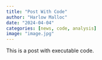 ```yaml
---
title: "Post With Code"
author: "Harlow Malloc"
date: "2024-04-04"
categories: [news, code, analysis]
image: "image.jpg"
---
```


This is a post with executable code.
